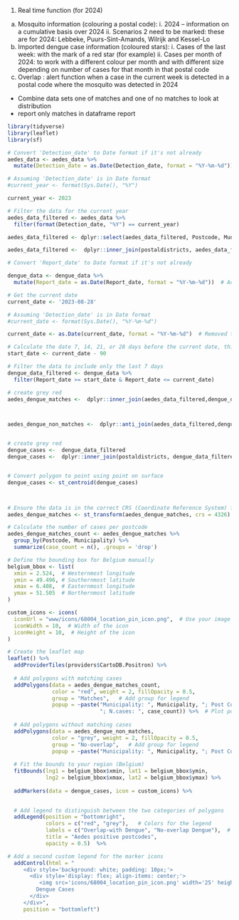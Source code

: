 

1.	Real time function (for 2024)
  a.	Mosquito information (colouring a postal code):
    i.	2024 – information on a cumulative basis over 2024
    ii.	Scenarios 2 need to be marked: these are for 2024: Lebbeke, Puurs-Sint-Amands, Wilrijk and Kessel-Lo
  b.	Imported dengue case information (coloured stars):
    i.	Cases of the last week: with the mark of a red star (for example)
    ii.	Cases per month of 2024: to work with a different colour per month and with different size depending on number of cases for that month in that postal code
  c.	Overlap : alert function when a case in the current week is detected in a postal code where the mosquito was detected in 2024


- Combine data sets one of matches and one of no matches to look at distribution 
- report only matches in dataframe report



```r

library(tidyverse)
library(leaflet)
library(sf)

# Convert 'Detection_date' to Date format if it's not already
aedes_data <- aedes_data %>%
  mutate(Detection_date = as.Date(Detection_date, format = "%Y-%m-%d")) # Adjust the format as needed

# Assuming 'Detection_date' is in Date format
#current_year <- format(Sys.Date(), "%Y")

current_year <- 2023

# Filter the data for the current year
aedes_data_filtered <- aedes_data %>%
  filter(format(Detection_date, "%Y") == current_year)

aedes_data_filtered <- dplyr::select(aedes_data_filtered, Postcode, Municipality)

aedes_data_filtered <-  dplyr::inner_join(postaldistricts, aedes_data_filtered, by = 'Postcode')

```


```r


# Convert 'Report_date' to Date format if it's not already

dengue_data <- dengue_data %>%
  mutate(Report_date = as.Date(Report_date, format = "%Y-%m-%d"))  # Adjust the format if necessary

# Get the current date
current_date <- '2023-08-28'

# Assuming 'Detection_date' is in Date format
#current_date <- format(Sys.Date(), "%Y-%m-%d")

current_date <- as.Date(current_date, format = "%Y-%m-%d")  # Removed the extra closing parenthesis

# Calculate the date 7, 14, 21, or 28 days before the current date, this should use the slider
start_date <- current_date - 90

# Filter the data to include only the last 7 days
dengue_data_filtered <- dengue_data %>%
  filter(Report_date >= start_date & Report_date <= current_date)

```



```r

# create grey red
aedes_dengue_matches <-  dplyr::inner_join(aedes_data_filtered,dengue_data_filtered,  by = 'Postcode')



aedes_dengue_non_matches <-  dplyr::anti_join(aedes_data_filtered,dengue_data_filtered,  by = 'Postcode')


# create grey red
dengue_cases <-  dengue_data_filtered
dengue_cases <-  dplyr::inner_join(postaldistricts, dengue_data_filtered, by = 'Postcode')


# Convert polygon to point using point on surface
dengue_cases <- st_centroid(dengue_cases)



# Ensure the data is in the correct CRS (Coordinate Reference System) for Leaflet
aedes_dengue_matches <- st_transform(aedes_dengue_matches, crs = 4326)  # WGS 84

# Calculate the number of cases per postcode
aedes_dengue_matches_count <- aedes_dengue_matches %>%
  group_by(Postcode, Municipality) %>%
  summarize(case_count = n(), .groups = 'drop')

# Define the bounding box for Belgium manually
belgium_bbox <- list(
  xmin = 2.524,  # Westernmost longitude
  ymin = 49.496, # Southernmost latitude
  xmax = 6.408,  # Easternmost longitude
  ymax = 51.505  # Northernmost latitude
)

```

```r

custom_icons <- icons(
  iconUrl = "www/icons/68004_location_pin_icon.png",  # Use your image URL
  iconWidth = 10,  # Width of the icon
  iconHeight = 10,  # Height of the icon
)

# Create the leaflet map
leaflet() %>%
  addProviderTiles(providers$CartoDB.Positron) %>%
  
  # Add polygons with matching cases
  addPolygons(data = aedes_dengue_matches_count, 
              color = "red", weight = 2, fillOpacity = 0.5, 
              group = "Matches",   # Add group for legend
              popup = ~paste("Municipality: ", Municipality, "; Post Code: ", Postcode, 
                             "; N.cases: ", case_count)) %>%  # Plot polygons in red
                             
  # Add polygons without matching cases
  addPolygons(data = aedes_dengue_non_matches, 
              color = "grey", weight = 2, fillOpacity = 0.5, 
              group = "No-overlap",   # Add group for legend
              popup = ~paste("Municipality: ", Municipality, "; Post Code: ", Postcode)) %>%  # Plot polygons in grey
  
  # Fit the bounds to your region (Belgium)
  fitBounds(lng1 = belgium_bbox$xmin, lat1 = belgium_bbox$ymin, 
            lng2 = belgium_bbox$xmax, lat2 = belgium_bbox$ymax) %>%
  
  addMarkers(data = dengue_cases, icon = custom_icons) %>%

  
  # Add legend to distinguish between the two categories of polygons
  addLegend(position = "bottomright", 
            colors = c("red", "grey"),   # Colors for the legend
            labels = c("Overlap-with Dengue", "No-overlap Dengue"),  # Corresponding labels
            title = "Aedes positive postcodes",
            opacity = 0.5)  %>%

# Add a second custom legend for the marker icons
  addControl(html = "
     <div style='background: white; padding: 10px;'>
       <div style='display: flex; align-items: center;'>
          <img src='icons/68004_location_pin_icon.png' width='25' height='41' style='margin-right: 5px;'> 
         Dengue Cases
       </div>
     </div>", 
     position = "bottomleft")

```


